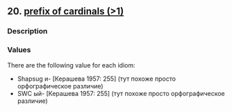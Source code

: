 ## 20. <a href =  'https://agricolamz.github.io/The_Circassian_Isoglosses_Database/20.html'>prefix of cardinals (>1)</a>
### Description



### Values
There are the following value for each idiom:

* Shapsug  и- [Керашева 1957: 255] (тут похоже просто орфографическое различие)
* SWC  ый- [Керашева 1957: 255] (тут похоже просто орфографическое различие)

